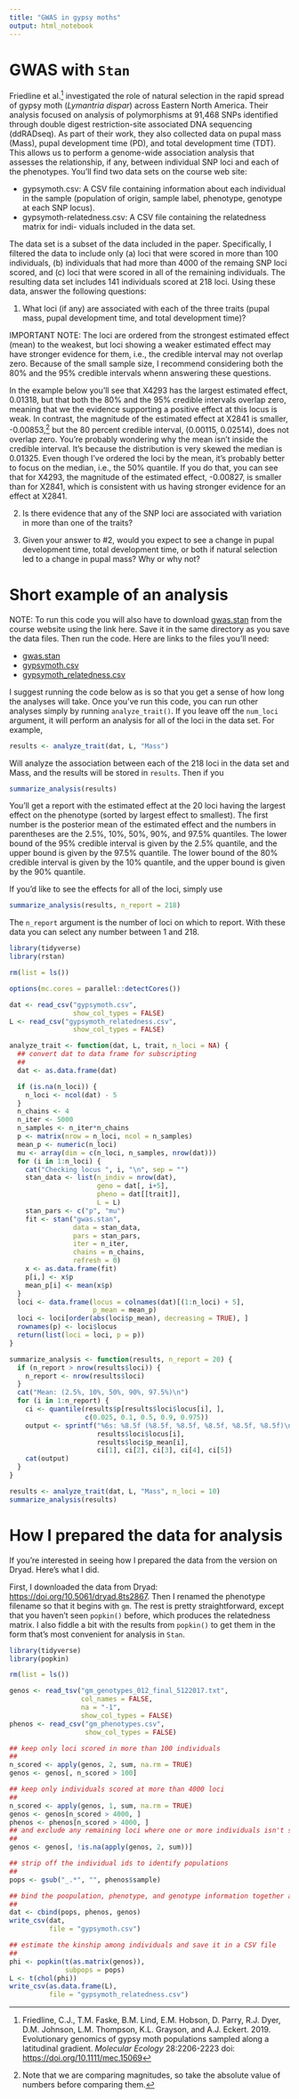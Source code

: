 ```yaml
---
title: "GWAS in gypsy moths"
output: html_notebook
---
```


# GWAS with `Stan`

Friedline et al.^[Friedline, C.J., T.M. Faske, B.M. Lind, E.M. Hobson, D. Parry, R.J. Dyer, D.M. Johnson, L.M. Thompson, K.L. Grayson, and A.J. Eckert.  2019.  Evolutionary genomics of gypsy moth populations sampled along a latitudinal gradient. _Molecular Ecology_ 28:2206-2223 doi: [https://doi.org/10.1111/mec.15069](https://doi.org/10.1111/mec.15069)] investigated the role of natural selection in the rapid spread of gypsy moth (_Lymantria dispar_) across Eastern North America. Their analysis focused on analysis of polymorphisms at 91,468 SNPs identified through double digest restriction-site associated DNA sequencing (ddRADseq). As part of their work, they also collected data on pupal mass (Mass), pupal development time (PD), and total development time (TDT). This allows us to perform a genome-wide association analysis that assesses the relationship, if any, between individual SNP loci and each of the phenotypes. You’ll find two data sets on the course web site:

- gypsymoth.csv: A CSV file containing information about each individual in the sample (population of origin, sample label, phenotype, genotype at each SNP locus).
- gypsymoth-relatedness.csv: A CSV file containing the relatedness matrix for indi- viduals included in the data set.

The data set is a subset of the data included in the paper. Specifically, I filtered the data to include only (a) loci that were scored in more than 100 individuals, (b) individuals that had more than 4000 of the remaing SNP loci scored, and (c) loci that were scored in all of the remaining individuals. The resulting data set includes 141 individuals scored at 218 loci. Using these data, answer the following questions:

1. What loci (if any) are associated with each of the three traits (pupal mass, pupal development time, and total development time)?

IMPORTANT NOTE: The loci are ordered from the strongest estimated effect (mean) to the weakest, but loci showing a weaker estimated effect may have stronger evidence for them, i.e., the credible interval may not overlap zero. Because of the small sample size, I recommend considering both the 80% and the 95% credible intervals whenn answering these questions. 

In the example below you'll see that X4293 has the largest estimated effect, 0.01318, but that both the 80% and the 95% credible intervals overlap zero, meaning that we the evidence supporting a positive effect at this locus is weak. In contrast, the magnitude of the estimated effect at X2841 is smaller, -0.00853,^[Note that we are comparing magnitudes, so take the absolute value of numbers before comparing them.] but the 80 percent credible interval, (0.00115,  0.02514), does not overlap zero. You're probably wondering why the mean isn't inside the credible interval. It's because the distribution is very skewed the median is 0.01325. Even though I've ordered the loci by the mean, it's probably better to focus on the median, i.e., the 50% quantile. If you do that, you can see that for X4293, the magnitude of the estimated effect, -0.00827, is smaller than for X2841, which is consistent with us having stronger evidence for an effect at X2841.

2. Is there evidence that any of the SNP loci are associated with variation in more than one of the traits?

3. Given your answer to #2, would you expect to see a change in pupal development time, total development time, or both if natural selection led to a change in pupal mass? Why or why not?

# Short example of an analysis

NOTE: To run this code you will also have to download [gwas.stan](http://darwin.eeb.uconn.edu/eeb348-resources/gwas.stan) from the course website using the link here. Save it in the same directory as you save the data files. Then run the code. Here are links to the files you'll need:

- [gwas.stan](http://darwin.eeb.uconn.edu/eeb348-resources/gwas.stan)
- [gypsymoth.csv](http://darwin.eeb.uconn.edu/eeb348-resources/gypsymoth.csv)
- [gypsymoth_relatedness.csv](http://darwin.eeb.uconn.edu/eeb348-resources/gypsymoth_relatedness.csv)

I suggest running the code below as is so that you get a sense of how long the analyses will take. Once you've run this code, you can run other analyses simply by running `analyze_trait()`. If you leave off the `num_loci` argument, it will perform an analysis for all of the loci in the data set. For example,

```r
results <- analyze_trait(dat, L, "Mass")
```

Will analyze the association between each of the 218 loci in the data set and Mass, and the results will be stored in `results`. Then if you

```r
summarize_analysis(results)
```

You'll get a report with the estimated effect at the 20 loci having the largest effect on the phenotype (sorted by largest effect to smallest). The first number is the posterior mean of the estimated effect and the numbers in parentheses are the 2.5%, 10%, 50%, 90%, and 97.5% quantiles. The lower bound of the 95% credible interval is given by the 2.5% quantile, and the upper bound is given by the 97.5% quantile. The lower bound of the 80% credible interval is given by the 10% quantile, and the upper bound is given by the 90% quantile.

If you'd like to see the effects for all of the loci, simply use

```r
summarize_analysis(results, n_report = 218)
```

The `n_report` argument is the number of loci on which to report. With these data you can select any number between 1 and 218.

```r
library(tidyverse)
library(rstan)

rm(list = ls())

options(mc.cores = parallel::detectCores())

dat <- read_csv("gypsymoth.csv",
                show_col_types = FALSE)
L <- read_csv("gypsymoth_relatedness.csv",
                show_col_types = FALSE)

analyze_trait <- function(dat, L, trait, n_loci = NA) {
  ## convert dat to data frame for subscripting
  ##
  dat <- as.data.frame(dat)

  if (is.na(n_loci)) {
    n_loci <- ncol(dat) - 5
  }
  n_chains <- 4
  n_iter <- 5000
  n_samples <- n_iter*n_chains
  p <- matrix(nrow = n_loci, ncol = n_samples)
  mean_p <- numeric(n_loci)
  mu <- array(dim = c(n_loci, n_samples, nrow(dat)))
  for (i in 1:n_loci) {
    cat("Checking locus ", i, "\n", sep = "")
    stan_data <- list(n_indiv = nrow(dat),
                      geno = dat[, i+5],
                      pheno = dat[[trait]],
                      L = L)
    stan_pars <- c("p", "mu")
    fit <- stan("gwas.stan",
                data = stan_data,
                pars = stan_pars,
                iter = n_iter,
                chains = n_chains,
                refresh = 0)
    x <- as.data.frame(fit)
    p[i,] <- x$p
    mean_p[i] <- mean(x$p)
  }
  loci <- data.frame(locus = colnames(dat)[(1:n_loci) + 5],
                     p_mean = mean_p)
  loci <- loci[order(abs(loci$p_mean), decreasing = TRUE), ]
  rownames(p) <- loci$locus
  return(list(loci = loci, p = p))
}

summarize_analysis <- function(results, n_report = 20) {
  if (n_report > nrow(results$loci)) {
    n_report <- nrow(results$loci)
  }
  cat("Mean: (2.5%, 10%, 50%, 90%, 97.5%)\n")
  for (i in 1:n_report) {
    ci <- quantile(results$p[results$loci$locus[i], ],
                   c(0.025, 0.1, 0.5, 0.9, 0.975))
    output <- sprintf("%6s: %8.5f (%8.5f, %8.5f, %8.5f, %8.5f, %8.5f)\n",
                      results$loci$locus[i],
                      results$loci$p_mean[i],
                      ci[1], ci[2], ci[3], ci[4], ci[5])
    cat(output)
  }
}

results <- analyze_trait(dat, L, "Mass", n_loci = 10)
summarize_analysis(results)
```

# How I prepared the data for analysis

If you're interested in seeing how I prepared the data from the version on Dryad. Here's what I did. 

First, I downloaded the data from Dryad: [https://doi.org/10.5061/dryad.8ts2867](https://doi.org/10.5061/dryad.8ts2867). Then I renamed the phenotype filename so that it begins with `gm`. The rest is pretty straightforward, except that you haven't seen `popkin()` before, which produces the relatedness matrix. I also fiddle a bit with the results from `popkin()` to get them in the form that's most convenient for analysis in `Stan`.

```r
library(tidyverse)
library(popkin)

rm(list = ls())

genos <- read_tsv("gm_genotypes_012_final_5122017.txt",
                  col_names = FALSE,
                  na = "-1",
                  show_col_types = FALSE)
phenos <- read_csv("gm_phenotypes.csv",
                   show_col_types = FALSE)

## keep only loci scored in more than 100 individuals
##
n_scored <- apply(genos, 2, sum, na.rm = TRUE)
genos <- genos[, n_scored > 100]

## keep only individuals scored at more than 4000 loci
##
n_scored <- apply(genos, 1, sum, na.rm = TRUE)
genos <- genos[n_scored > 4000, ]
phenos <- phenos[n_scored > 4000, ]
## and exclude any remaining loci where one or more individuals isn't scored
##
genos <- genos[, !is.na(apply(genos, 2, sum))]

## strip off the individual ids to identify populations
##
pops <- gsub("_.*", "", phenos$sample)

## bind the poopulation, phenotype, and genotype information together and save it in a CSV file
##
dat <- cbind(pops, phenos, genos)
write_csv(dat, 
          file = "gypsymoth.csv")

## estimate the kinship among individuals and save it in a CSV file
##
phi <- popkin(t(as.matrix(genos)), 
              subpops = pops)
L <- t(chol(phi))
write_csv(as.data.frame(L),
          file = "gypsymoth_relatedness.csv")
```


